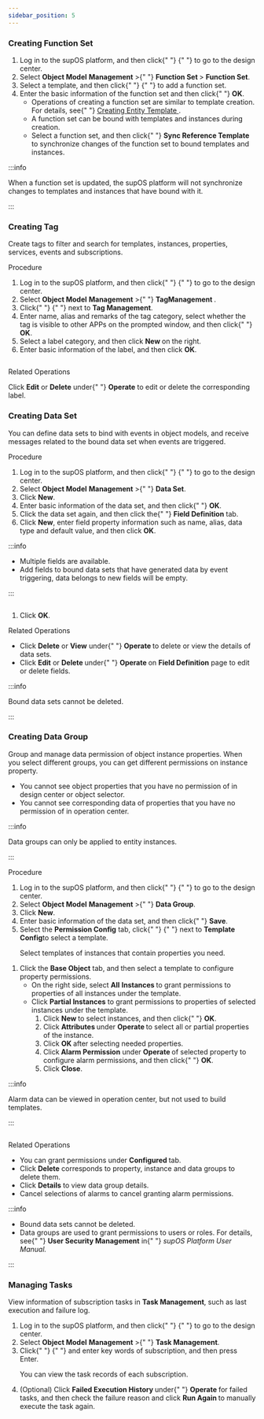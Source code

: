 ```yaml
---
sidebar_position: 5
---
```


### Creating Function Set

  
  <ol>
    <li>
      Log in to the supOS platform, and then click{" "}
      <img src="https://wordpressfreezonex.oss-accelerate.aliyuncs.com/factoryModeling/7.png" alt="" />{" "}
      to go to the design center.
    </li>
    <li>
      Select <strong>Object Model</strong> <strong>Management</strong> &gt;{" "}
      <strong>Function Set </strong>&gt;
      <strong>Function Set</strong>.
    </li>
    <li>
      Select a template, and then click{" "}
      <img
        src="https://wordpressfreezonex.oss-accelerate.aliyuncs.com/factoryModeling/26.png"
        alt=""
      />{" "}
      to add a function set.
    </li>
    <li>
      Enter the basic information of the function set and then click{" "}
      <strong>OK</strong>.
    <ul className="li-ul">
    <li>
      Operations of creating a function set are similar to template creation.
      For details, see{" "}
      <a
        href="Creating Object Template#creating-entity-template"
        data-type="internal"
        data-id="#entity_template"
      >
        Creating Entity Template
      </a>
      .
    </li>
    <li>
      A function set can be bound with templates and instances during creation.
    </li>
    <li>
      Select a function set, and then click{" "}
      <strong>Sync Reference Template</strong> to synchronize changes of the
      function set to bound templates and instances.
    </li>
  </ul></li>
  </ol>
 

  
 


:::info
  
When a function set is updated, the supOS platform will not synchronize changes to templates and instances that have bound with it.

:::
    

  

  ### Creating Tag

  
  <p>
    Create tags to filter and search for templates, instances, properties,
    services, events and subscriptions.
  </p>
  
  
  <p className="li-title">Procedure</p>
  
  
  <ol>
    <li>
      Log in to the supOS platform, and then click{" "}
      <img src="https://wordpressfreezonex.oss-accelerate.aliyuncs.com/factoryModeling/7.png" alt="" />{" "}
      to go to the design center.
    </li>
    <li>
      Select <strong>Object Model</strong> <strong>Management</strong> &gt;{" "}
      <strong>
        <strong>Tag</strong>Management
      </strong>
      .
    </li>
    <li>
      Click{" "}
      <img
        src="https://wordpressfreezonex.oss-accelerate.aliyuncs.com/factoryModeling/26.png"
        alt=""
      />{" "}
      next to <strong>Tag Management</strong>.
    </li>
    <li>
      Enter name, alias and remarks of the tag category, select whether the tag
      is visible to other APPs on the prompted window, and then click{" "}
      <strong>OK</strong>.
    </li>
    <li>
      Select a label category, and then click <strong>New </strong>on the right.
    </li>
    <li>
      Enter basic information of the label, and then click <strong>OK</strong>.
    </li>
  </ol>
 

  <figure className="wp-block-image size-large">
    <img
      src="https://wordpressfreezonex.oss-accelerate.aliyuncs.com/factoryModeling/14.png"
      alt=""
      className="wp-image-1944"
    />
  </figure>
  
  
  <p className="li-title">Related Operations</p>
  
  
  <p id="dataSet">
    Click <strong>Edit</strong> or <strong>Delete</strong> under{" "}
    <strong>Operate</strong> to edit or delete the corresponding label.
  </p>
  

### Creating Data Set

  
  <p>
    You can define data sets to bind with events in object models, and receive
    messages related to the bound data set when events are triggered.
  </p>
  
  
  <p className="li-title">Procedure</p>
  
  
  <ol>
    <li>
      Log in to the supOS platform, and then click{" "}
      <img src="https://wordpressfreezonex.oss-accelerate.aliyuncs.com/factoryModeling/7.png" alt="" />{" "}
      to go to the design center.
    </li>
    <li>
      Select <strong>Object Model</strong> <strong>Management</strong> &gt;{" "}
      <strong>Data Set</strong>.
    </li>
    <li>
      Click <strong>New</strong>.
    </li>
    <li>
      Enter basic information of the data set, and then click{" "}
      <strong>OK</strong>.
    </li>
    <li>
      Click the data set again, and then click the{" "}
      <strong>Field Definition</strong> tab.
    </li>
    <li>
      Click <strong>New</strong>, enter field property information such as name,
      alias, data type and default value, and then click <strong>OK</strong>.
    </li>
  </ol>

:::info
  
<ul className="note-list">
    <li>Multiple fields are available.</li>
    <li>
      Add fields to bound data sets that have generated data by event
      triggering, data belongs to new fields will be empty.
    </li>
  </ul>

:::
  

  <figure className="wp-block-image size-full">
    <img
      src="https://wordpressfreezonex.oss-accelerate.aliyuncs.com/factoryModeling/15.png"
      alt=""
      className="wp-image-1945"
    />
  </figure>
  
  
  <ol start={7}>
    <li>
      Click <strong>OK</strong>.
    </li>
  </ol>
 
  
  <p className="li-title">Related Operations</p>
  

  <ul>
    <li>
      Click <strong>Delete</strong> or <strong>View</strong> under{" "}
      <strong>Operate </strong>to delete or view the details of data sets.
    </li>
    <li>
      Click <strong>Edit</strong> or <strong>Delete </strong>under{" "}
      <strong>Operate </strong>on <strong>Field Definition</strong> page to edit
      or delete fields.
    </li>
  </ul>
 


:::info
  
Bound data sets cannot be deleted.

:::

  

  ### Creating Data Group

  
  <p>
    Group and manage data permission of object instance properties. When you
    select different groups, you can get different permissions on instance
    property.
  </p>
  

  <ul>
    <li>
      You cannot see object properties that you have no permission of in design
      center or object selector.
    </li>
    <li>
      You cannot see corresponding data of properties that you have no
      permission of in operation center.
    </li>
  </ul>



:::info
  
Data groups can only be applied to entity instances.

:::

  
  
  <p className="li-title">Procedure</p>
  
  
  <ol>
    <li>
      Log in to the supOS platform, and then click{" "}
      <img src="https://wordpressfreezonex.oss-accelerate.aliyuncs.com/factoryModeling/7.png" alt="" />{" "}
      to go to the design center.
    </li>
    <li>
      Select <strong>Object Model</strong> <strong>Management</strong> &gt;{" "}
      <strong>Data Group</strong>.
    </li>
    <li>
      Click <strong>New</strong>.
    </li>
    <li>
      Enter basic information of the data set, and then click{" "}
      <strong>Save</strong>.
    </li>
    <li>
      Select the <strong>Permission Config</strong> tab, click{" "}
      <img
        src="https://wordpressfreezonex.oss-accelerate.aliyuncs.com/factoryModeling/26.png"
        alt=""
      />{" "}
      next to <strong>Template Config</strong>to select a template.
    <p className="info">
    Select templates of instances that contain properties you need.
  </p></li>
  </ol>
 
  
  
  
  
  <ol start={6}>
    <li>
      Click the <strong>Base Object</strong> tab, and then select a template to
      configure property permissions.
    <ul className="li-ul">
    <li>
      On the right side, select <strong>All</strong> <strong>Instances </strong>
      to grant permissions to properties of all instances under the template.
    </li>
    <li>
      Click <strong>Partial Instances</strong> to grant permissions to
      properties of selected instances under the template.
    <ol className="li-li-li">
    <li>
      Click <strong>New </strong>to select instances, and then click{" "}
      <strong>OK</strong>.
    </li>
    <li>
      Click <strong>Attributes </strong>under <strong>Operate </strong>to select
      all or partial properties of the instance.
    </li>
    <li>
      Click <strong>OK </strong>after selecting needed properties.
    </li>
    <li>
      Click<strong> Alarm Permission</strong> under <strong>Operate </strong>of
      selected property to configure alarm permissions, and then click{" "}
      <strong>OK</strong>.
    </li>
    <li>
      Click <strong>Close</strong>.
    </li>
  </ol>
</li>
  </ul></li>
  </ol>
 

  
 

  

:::info
  
Alarm data can be viewed in operation center, but not used to build templates.

::: 
    
  

  <figure className="wp-block-image size-large">
    <img
      src="https://wordpressfreezonex.oss-accelerate.aliyuncs.com/factoryModeling/32.png"
      alt=""
      className="wp-image-1946"
    />
  </figure>
  
  
  <p className="li-title">Related Operations</p>
  

  <ul>
    <li>
      You can grant permissions under <strong>Configured </strong>tab.
    </li>
    <li>
      Click <strong>Delete</strong> corresponds to property, instance and data
      groups to delete them.
    </li>
    <li>
      Click <strong>Details</strong> to view data group details.
    </li>
    <li>Cancel selections of alarms to cancel granting alarm permissions.</li>
  </ul>
 
  

:::info

<ul className="note-list">
    <li>Bound data sets cannot be deleted.</li>
    <li>
      Data groups are used to grant permissions to users or roles. For details,
      see{" "}
      <strong>User Security Management</strong> in{" "}
      <em>supOS Platform User Manual.</em>
    </li>
</ul>

::: 
 
 

  ### Managing Tasks

  
  <p>
    View information of subscription tasks in <strong>Task Management</strong>,
    such as last execution and failure log.
  </p>
  
  
  <ol>
    <li>
      Log in to the supOS platform, and then click{" "}
      <img src="https://wordpressfreezonex.oss-accelerate.aliyuncs.com/factoryModeling/7.png" alt="" />{" "}
      to go to the design center.
    </li>
    <li>
      Select <strong>Object Model</strong> <strong>Management</strong> &gt;{" "}
      <strong>Task Management</strong>.
    </li>
    <li>
      Click{" "}
      <img
        className="wp-image-955"
        style={{ width: 33 }}
        src="https://wordpressfreezonex.oss-accelerate.aliyuncs.com/factoryModeling/17.png"
        alt=""
      />{" "}
      and enter key words of subscription, and then press Enter.
    <p className="info">You can view the task records of each subscription.</p></li><li>
      (Optional) Click <strong>Failed Execution History </strong>under{" "}
      <strong>Operate </strong>for failed tasks, and then check the failure
      reason and click <strong>Run Again </strong>to manually execute the task
      again.
    </li>
  </ol>
 
  
  
  
  
  <ol start={4}>
    
  </ol>
 

  <figure className="wp-block-image size-large">
    <img
      src="https://wordpressfreezonex.oss-accelerate.aliyuncs.com/factoryModeling/18.png"
      alt=""
      className="wp-image-1947"
    />
  </figure>